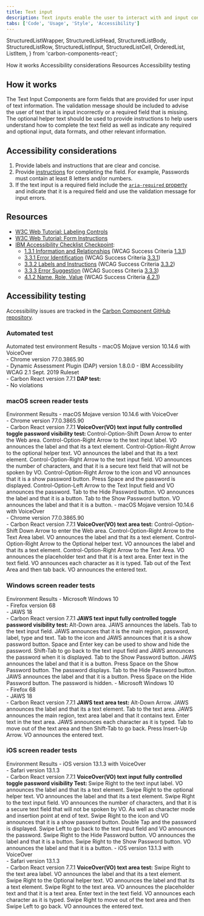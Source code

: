 ```yaml
---
title: Text input
description: Text inputs enable the user to interact with and input content and data. This component can be used for long and short form entries.
tabs: ['Code', 'Usage', 'Style', 'Accessibility']
---
```


  StructuredListWrapper,
  StructuredListHead,
  StructuredListBody,
  StructuredListRow,
  StructuredListInput,
  StructuredListCell,
  OrderedList,
  ListItem,
} from 'carbon-components-react';

<AnchorLinks>
  <AnchorLink>How it works</AnchorLink>
  <AnchorLink>Accessibility considerations</AnchorLink>
  <AnchorLink>Resources</AnchorLink>
  <AnchorLink>Accessibility testing</AnchorLink>
</AnchorLinks>

## How it works

The Text Input Components are form fields that are provided for user input of text information. The validation message should be included to advise the user of text that is input incorrectly or a required field that is missing. The optional helper text should be used to provide instructions to help users understand how to complete the text field as well as indicate any required and optional input, data formats, and other relevant information.

## Accessibility considerations

1. Provide labels and instructions that are clear and concise.
2. Provide [instructions](https://www.w3.org/WAI/tutorials/forms/instructions/) for completing the field. For example, Passwords must contain at least 8 letters and/or numbers.
3. If the text input is a required field include the [`aria-required` property](https://www.w3.org/TR/WCAG20-TECHS/ARIA2.html) and indicate that it is a required field and use the validation message for input errors.

## Resources

- [W3C Web Tutorial: Labeling Controls](https://www.w3.org/WAI/tutorials/forms/labels/)
- [W3C Web Tutorial: Form Instructions](https://www.w3.org/WAI/tutorials/forms/instructions/)
- [IBM Accessibility Checklist Checkpoint](https://www.ibm.com/able/guidelines/ci162/accessibility_checklist.html):
  - [1.3.1 Information and Relationships](https://www.ibm.com/able/guidelines/ci162/info_and_relationships.html) (WCAG Success Criteria [1.3.1](http://www.w3.org/TR/2016/NOTE-UNDERSTANDING-WCAG20-20161007/content-structure-separation-programmatic.html))
  - [3.3.1 Error Identification](https://www.ibm.com/able/guidelines/ci162/error_id.html) (WCAG Success Criteria [3.3.1](https://www.w3.org/TR/UNDERSTANDING-WCAG20/minimize-error-identified.html))
  - [3.3.2 Labels and Instructions](https://www.ibm.com/able/guidelines/ci162/labels_or_instructions.html) (WCAG Success Criteria [3.3.2](http://www.w3.org/TR/UNDERSTANDING-WCAG20/minimize-error-cues.html))
  - [3.3.3 Error Suggestion](https://www.ibm.com/able/guidelines/ci162/error_suggestion.html) (WCAG Success Criteria [3.3.3](http://www.w3.org/TR/UNDERSTANDING-WCAG20/minimize-error-suggestions.html))
  - [4.1.2 Name, Role, Value](https://www.ibm.com/able/guidelines/ci162/name_role_value.html) (WCAG Success Criteria [4.2.1](https://www.w3.org/WAI/WCAG21/Understanding/name-role-value))

## Accessibility testing

Accessibility issues are tracked in the [Carbon Component GitHub repository](https://github.com/carbon-design-system/carbon/milestones).

### Automated test

<Row>
  <Column noGutterSm>
    <StructuredListWrapper>
      <StructuredListHead>
        <StructuredListRow head>
          <StructuredListCell head>
            Automated test environment
          </StructuredListCell>
          <StructuredListCell head>Results</StructuredListCell>
        </StructuredListRow>
      </StructuredListHead>
      <StructuredListBody>
        <StructuredListRow>
          <StructuredListCell>
            - macOS Mojave version 10.14.6 with VoiceOver
            <br />
            - Chrome version 77.0.3865.90
            <br />
            - Dynamic Assessment Plugin (DAP) version 1.8.0.0 - IBM
            Accessibility WCAG 2.1 Sept. 2019 Ruleset
            <br />- Carbon React version 7.7.1
          </StructuredListCell>
          <StructuredListCell>
            <strong>DAP test:</strong>
            <br />- No violations
          </StructuredListCell>
        </StructuredListRow>
      </StructuredListBody>
    </StructuredListWrapper>
  </Column>
</Row>

### macOS screen reader tests

<Row>
  <Column noGutterSm>
    <StructuredListWrapper>
      <StructuredListHead>
        <StructuredListRow head>
          <StructuredListCell head>Environment </StructuredListCell>
          <StructuredListCell head>Results</StructuredListCell>
        </StructuredListRow>
      </StructuredListHead>
      <StructuredListBody>
        <StructuredListRow>
          <StructuredListCell>
            - macOS Mojave version 10.14.6 with VoiceOver
            <br />
            - Chrome version 77.0.3865.90
            <br />- Carbon React version 7.7.1
          </StructuredListCell>
          <StructuredListCell>
            <strong>
              VoiceOver(VO) text input fully controlled toggle password
              visibility test:
            </strong>
            <OrderedList>
              <ListItem>
                Control-Option-Shift Down Arrow to enter the Web area.
              </ListItem>
              <ListItem>
                Control-Option-Right Arrow to the text input label. VO announces
                the label and that its a text element.
              </ListItem>
              <ListItem>
                Control-Option-Right Arrow to the optional helper text. VO
                announces the label and that its a text element.
              </ListItem>
              <ListItem>
                Control-Option-Right Arrow to the text input field. VO announces
                the number of characters, and that it is a secure text field
                that will not be spoken by VO.
              </ListItem>
              <ListItem>
                Control-Option-Right Arrow to the icon and VO announces that it
                is a show password button.
              </ListItem>
              <ListItem>Press Space and the password is displayed.</ListItem>
              <ListItem>
                Control-Option-Left Arrow to the Text Input field and VO
                announces the password.
              </ListItem>
              <ListItem>
                Tab to the Hide Password button. VO announces the label and that
                it is a button.
              </ListItem>
              <ListItem>
                Tab to the Show Password button. VO announces the label and that
                it is a button.
              </ListItem>
            </OrderedList>
          </StructuredListCell>
        </StructuredListRow>
        <StructuredListRow>
          <StructuredListCell>
            - macOS Mojave version 10.14.6 with VoiceOver
            <br />
            - Chrome version 77.0.3865.90
            <br />- Carbon React version 7.7.1
          </StructuredListCell>
          <StructuredListCell>
            <strong>VoiceOver(VO) text area test:</strong>
            <OrderedList>
              <ListItem>
                Control-Option-Shift Down Arrow to enter the Web area.
              </ListItem>
              <ListItem>
                Control-Option-Right Arrow to the Text Area label. VO announces
                the label and that its a text element.
              </ListItem>
              <ListItem>
                Control-Option-Right Arrow to the Optional helper text. VO
                announces the label and that its a text element.
              </ListItem>
              <ListItem>
                Control-Option-Right Arrow to the Text Area. VO announces the
                placeholder text and that it is a text area.
              </ListItem>
              <ListItem>
                Enter text in the text field. VO announces each character as it
                is typed.
              </ListItem>
              <ListItem>
                Tab out of the Text Area and then tab back. VO announces the
                entered text.
              </ListItem>
            </OrderedList>
          </StructuredListCell>
        </StructuredListRow>
      </StructuredListBody>
    </StructuredListWrapper>
  </Column>
</Row>

### Windows screen reader tests

<Row>
  <Column noGutterSm>
    <StructuredListWrapper>
      <StructuredListHead>
        <StructuredListRow head>
          <StructuredListCell head>Environment</StructuredListCell>
          <StructuredListCell head>Results</StructuredListCell>
        </StructuredListRow>
      </StructuredListHead>
      <StructuredListBody>
        <StructuredListRow>
          <StructuredListCell>
            - Microsoft Windows 10
            <br />
            - Firefox version 68
            <br />
            - JAWS 18
            <br />- Carbon React version 7.7.1
          </StructuredListCell>
          <StructuredListCell>
            <strong>
              JAWS text input fully controlled toggle password visibility test:
            </strong>
            <OrderedList>
              <ListItem>Alt-Down area. JAWS announces the labels.</ListItem>
              <ListItem>
                Tab to the text input field. JAWS announces that it is the main
                region, password, label, type and text.
              </ListItem>
              <ListItem>
                Tab to the icon and JAWS announces that it is a show password
                button.
              </ListItem>
              <ListItem>
                Space and Enter key can be used to show and hide the password.
              </ListItem>
              <ListItem>
                Shift-Tab to go back to the text input field and JAWS announces
                the password when it is displayed.
              </ListItem>
              <ListItem>
                Tab to the Show Password button. JAWS announces the label and
                that it is a button.
              </ListItem>
              <ListItem>
                Press Space on the Show Password button. The password displays.
              </ListItem>
              <ListItem>
                Tab to the Hide Password button. JAWS announces the label and
                that it is a button.
              </ListItem>
              <ListItem>
                Press Space on the Hide Password button. The password is hidden.
              </ListItem>
            </OrderedList>
          </StructuredListCell>
        </StructuredListRow>
        <StructuredListRow>
          <StructuredListCell>
            - Microsoft Windows 10
            <br />
            - Firefox 68
            <br />
            - JAWS 18
            <br />- Carbon React version 7.7.1
          </StructuredListCell>
          <StructuredListCell>
            <strong>JAWS text area test:</strong>
            <OrderedList>
              <ListItem>
                Alt-Down Arrow. JAWS announces the label and that its a text
                element.
              </ListItem>
              <ListItem>
                Tab to the text area. JAWS announces the main region, text area
                label and that it contains text.
              </ListItem>
              <ListItem>
                Enter text in the text area. JAWS announces each character as it
                is typed.
              </ListItem>
              <ListItem>
                Tab to move out of the text area and then Shift-Tab to go back.
                Press Insert-Up Arrow. VO announces the entered text.
              </ListItem>
            </OrderedList>
          </StructuredListCell>
        </StructuredListRow>
      </StructuredListBody>
    </StructuredListWrapper>
  </Column>
</Row>

### iOS screen reader tests

<Row>
  <Column noGutterSm>
    <StructuredListWrapper>
      <StructuredListRow head>
        <StructuredListCell head>Environment </StructuredListCell>
        <StructuredListCell head>Results</StructuredListCell>
      </StructuredListRow>
      <StructuredListBody>
        <StructuredListRow>
          <StructuredListCell>
            - iOS version 13.1.3 with VoiceOver
            <br />
            - Safari version 13.1.3
            <br />- Carbon React version 7.7.1
          </StructuredListCell>
          <StructuredListCell>
            <strong>
              VoiceOver(VO) text input fully controlled toggle password
              visibility Test:
            </strong>
            <OrderedList>
              <ListItem>
                Swipe Right to the text input label. VO announces the label and
                that its a text element.
              </ListItem>
              <ListItem>
                Swipe Right to the optional helper text. VO announces the label
                and that its a text element.
              </ListItem>
              <ListItem>
                Swipe Right to the text input field. VO announces the number of
                characters, and that it is a secure text field that will not be
                spoken by VO. As well as character mode and insertion point at
                end of text.
              </ListItem>
              <ListItem>
                Swipe Right to the icon and VO announces that it is a show
                password button.
              </ListItem>
              <ListItem>Double Tap and the password is displayed.</ListItem>
              <ListItem>
                Swipe Left to go back to the text input field and VO announces
                the password.
              </ListItem>
              <ListItem>
                Swipe Right to the Hide Password button. VO announces the label
                and that it is a button.
              </ListItem>
              <ListItem>
                Swipe Right to the Show Password button. VO announces the label
                and that it is a button.
              </ListItem>
            </OrderedList>
          </StructuredListCell>
        </StructuredListRow>
        <StructuredListRow>
          <StructuredListCell>
            - iOS version 13.1.3 with VoiceOver
            <br />
            - Safari version 13.1.3
            <br />- Carbon React version 7.7.1
          </StructuredListCell>
          <StructuredListCell>
            <strong>VoiceOver(VO) text area test:</strong>
            <OrderedList>
              <ListItem>
                Swipe Right to the text area label. VO announces the label and
                that its a text element.
              </ListItem>
              <ListItem>
                Swipe Right to the Optional helper text. VO announces the label
                and that its a text element.
              </ListItem>
              <ListItem>
                Swipe Right to the text area. VO announces the placeholder text
                and that it is a text area.
              </ListItem>
              <ListItem>
                Enter text in the text field. VO announces each character as it
                is typed.
              </ListItem>
              <ListItem>
                Swipe Right to move out of the text area and then Swipe Left to
                go back. VO announces the entered text.
              </ListItem>
            </OrderedList>
          </StructuredListCell>
        </StructuredListRow>
      </StructuredListBody>
    </StructuredListWrapper>
  </Column>
</Row>
